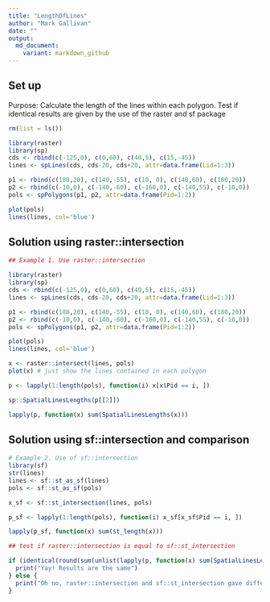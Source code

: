 ```yaml
---
title: "LengthOfLines"
author: "Mark Gallivan"
date: ""
output: 
  md_document:
    variant: markdown_github
---
```

## Set up
Purpose: Calculate the length of the lines within each polygon. Test if identical results are given by the use of the raster and sf package 

```r
rm(list = ls())

library(raster)
library(sp)
cds <- rbind(c(-125,0), c(0,60), c(40,5), c(15,-45))
lines <- spLines(cds, cds-20, cds+20, attr=data.frame(Lid=1:3))

p1 <- rbind(c(180,20), c(140,-55), c(10, 0), c(140,60), c(180,20))
p2 <- rbind(c(-10,0), c(-140,-60), c(-160,0), c(-140,55), c(-10,0))
pols <- spPolygons(p1, p2, attr=data.frame(Pid=1:2))

plot(pols)
lines(lines, col='blue')
```

## Solution using raster::intersection

```r

## Example 1. Use raster::intersection

library(raster)
library(sp)
cds <- rbind(c(-125,0), c(0,60), c(40,5), c(15,-45))
lines <- spLines(cds, cds-20, cds+20, attr=data.frame(Lid=1:3))

p1 <- rbind(c(180,20), c(140,-55), c(10, 0), c(140,60), c(180,20))
p2 <- rbind(c(-10,0), c(-140,-60), c(-160,0), c(-140,55), c(-10,0))
pols <- spPolygons(p1, p2, attr=data.frame(Pid=1:2))

plot(pols)
lines(lines, col='blue')

x <- raster::intersect(lines, pols)
plot(x) # just show the lines contained in each polygon

p <- lapply(1:length(pols), function(i) x[x$Pid == i, ])

sp::SpatialLinesLengths(p[[2]])

lapply(p, function(x) sum(SpatialLinesLengths(x)))

```

## Solution using sf::intersection and comparison

```r

# Example 2. Use of sf::intersection
library(sf)
str(lines)
lines <- sf::st_as_sf(lines)
pols <- sf::st_as_sf(pols)

x_sf <- sf::st_intersection(lines, pols)

p_sf <- lapply(1:length(pols), function(i) x_sf[x_sf$Pid == i, ])

lapply(p_sf, function(x) sum(st_length(x)))

## test if raster::intersection is equal to sf::st_intersection

if (identical(round(sum(unlist(lapply(p, function(x) sum(SpatialLinesLengths(x)))))), round(sum(unlist(lapply(p_sf, function(x) sum(st_length(x)))))))) {
  print("Yay! Results are the same")
} else {
  print("Oh no, raster::intersection and sf::st_intersection gave different results")
}

```
